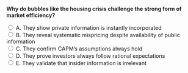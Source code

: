 ::: {.question-block}

<form onsubmit="event.preventDefault(); checkAnswer('module5_mcq_q84')" data-correct-answer="B">
<strong style="display: block;">Why do bubbles like the housing crisis challenge the strong form of market efficiency?</strong>

<label><input type="radio" name="module5_mcq_q84" value="A"> A. They show private information is instantly incorporated</label><br>
<label><input type="radio" name="module5_mcq_q84" value="B"> B. They reveal systematic mispricing despite availability of public information</label><br>
<label><input type="radio" name="module5_mcq_q84" value="C"> C. They confirm CAPM’s assumptions always hold</label><br>
<label><input type="radio" name="module5_mcq_q84" value="D"> D. They prove investors always follow rational expectations</label><br>
<label><input type="radio" name="module5_mcq_q84" value="E"> E. They validate that insider information is irrelevant</label><br>
</form>

<div id="feedback-module5_mcq_q84" class="feedback" data-status="" style="display:none;">
✅ Correct: B. Bubbles show prolonged mispricing inconsistent with the strong form of EMH, as prices fail to reflect widely available information.
</div>

:::
